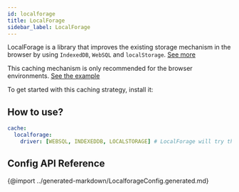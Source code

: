 ```yaml
---
id: localforage
title: LocalForage
sidebar_label: LocalForage
---
```


LocalForage is a library that improves the existing storage mechanism in the browser by using `IndexedDB`, `WebSQL` and `localStorage`. [See more](https://github.com/localForage/localForage)

This caching mechanism is only recommended for the browser environments. [See the example](https://github.com/Urigo/graphql-mesh/blob/master/examples/openapi-react-weatherbit/src/mesh/useMeshSdk.ts#L10)

To get started with this caching strategy, install it:

<PackageInstall packages="@graphql-mesh/cache-localforage" />

## How to use?

```yaml
cache:
  localforage:
    driver: [WEBSQL, INDEXEDDB, LOCALSTORAGE] # LocalForage will try these methods in order and get the first compatible option
```

## Config API Reference

{@import ../generated-markdown/LocalforageConfig.generated.md}

